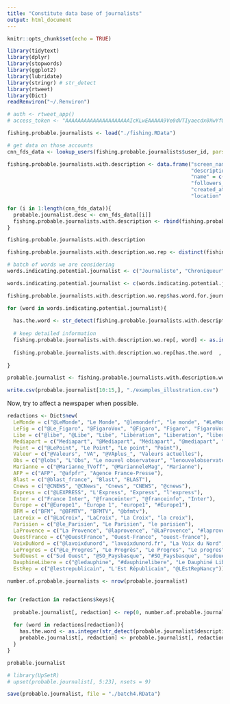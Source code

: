 ```yaml
---
title: "Constitute data base of journalists"
output: html_document
---
```


```r
knitr::opts_chunk$set(echo = TRUE)

library(tidytext)
library(dplyr)
library(stopwords)
library(ggplot2)
library(lubridate)
library(stringr) # str_detect
library(rtweet)
library(Dict)
readRenviron("~/.Renviron")

# auth <- rtweet_app()
# access_token <- "AAAAAAAAAAAAAAAAAAAAAIcKLwEAAAAA9Ve0dVTIyaecdx0XwYfOpoLYQek%3D9g08wPfTo0IQSPu16Ysj0aYpXkr11ETwzN9ZFhNcvCx3lC5RQl"
```

```r
fishing.probable.journalists <- load("./fishing.RData")
```


```r
# get data on those accounts
cnn_fds_data <- lookup_users(fishing.probable.journalists$user_id, parse = F)
```

```r
fishing.probable.journalists.with.description <- data.frame("screen_name" = c(),
                                                            "description" = c(),
                                                            "name" = c(),
                                                            "followers_count" = c(),
                                                            "created_at" = c(),
                                                            "location" = c())

for (i in 1:length(cnn_fds_data)){
  probable.journalist.desc <- cnn_fds_data[[i]]
  fishing.probable.journalists.with.description <- rbind(fishing.probable.journalists.with.description, probable.journalist.desc[, c("screen_name", "description", "name", "followers_count", "created_at",  "location")])
}

```

```r
fishing.probable.journalists.with.description
```


```r
fishing.probable.journalists.with.description.wo.rep <- distinct(fishing.probable.journalists.with.description)
```


```r
# batch of words we are considering
words.indicating.potential.journalist <- c("Journaliste", "Chroniqueur", "Chroniqueuse", "Editorialiste", "Éditorialiste", "Reporter", "Rédaction", "Correspondant", "Correspondante", "Rédacteur en chef", "Rédactrice en chef")

words.indicating.potential.journalist <- c(words.indicating.potential.journalist, tolower(words.indicating.potential.journalist))

fishing.probable.journalists.with.description.wo.rep$has.word.for.journalist <- rep(FALSE, nrow(fishing.probable.journalists.with.description.wo.rep))

for (word in words.indicating.potential.journalist){
  
  has.the.word <- str_detect(fishing.probable.journalists.with.description.wo.rep$description, word)
  
  # keep detailed information
  fishing.probable.journalists.with.description.wo.rep[, word] <- as.integer(has.the.word)
  
  fishing.probable.journalists.with.description.wo.rep[has.the.word  , "has.word.for.journalist"] <- rep(TRUE, sum(as.integer(has.the.word)))
  
}
```



```r
probable.journalist <- fishing.probable.journalists.with.description.wo.rep[fishing.probable.journalists.with.description.wo.rep$has.word.for.journalist, c("screen_name", "description", "name", "followers_count", "created_at",  "location")]
```

```r
write.csv(probable.journalist[10:15,], "./examples_illustration.csv")
```

Now, try to affect a newspaper when possible.


```r
redactions <- Dict$new(
  LeMonde = c("@LeMonde", "Le Monde", "@lemondefr", "le monde", "#LeMonde", "@lemonde_pol", "#lemonde", "@decodeurs"),
  LeFig = c("@Le_Figaro", "@FigaroVox", "@Figaro", "Figaro", "FigaroVox", "#Figaro"),
  Libe = c("@libe", "@Libe", "Libé", "Libération", "Liberation", "liberation"),
  Mediapart = c("Mediapart", "@Mediapart", "Médiapart", "@mediapart", "@MediapartBlogs", "mediapart"),
  Point = c("@LePoint", "Le Point", "Le point", "Point"),
  Valeur = c("@Valeurs", "VA", "@VAplus_", "Valeurs actuelles"),
  Obs = c("@lobs", "L'Obs", "Le nouvel observateur", "lenouvelobservateur"),
  Marianne = c("@Marianne_TVoff", "@MarianneleMag", "Marianne"),
  AFP = c("AFP", "@afpfr", "Agence France-Presse"),
  Blast = c("@blast_france", "Blast", "BLAST"),
  Cnews = c("@CNEWS", "@CNews", "Cnews", "CNEWS", "@cnews"),
  Express = c("@LEXPRESS", "L'Express", "Express", "l'express"),
  Inter = c("France Inter", "@franceinter", "@franceinfo", "Inter"),
  Europe = c("@Europe1", "Europe 1", "europe1", "#Europe1"),
  BFM = c("BFM", "@BFMTV", "BFMTV", "@bfmtv"),
  Lacroix = c("@LaCroix", "LaCroix", "La Croix", "la croix"),
  Parisien = c("@le_Parisien", "Le Parisien", "le parisien"),
  LaProvence = c("La Provence", "@laprovence", "@LaProvence", "#laprovence", "#LaProvence"),
  OuestFrance = c("@OuestFrance", "Ouest-France", "ouest-france"),
  VoixDuNord = c("@lavoixdunord", "lavoixdunord.fr", "La Voix du Nord", "La Voix Du Nord", "la voix du nord", "Voix du Nord"),
  LeProgres = c("@Le_Progres", "Le Progrès", "Le Progres", "Le progres", "leprogres.fr"),
  SudOuest = c("Sud Ouest", "@SO_Paysbasque", "#SO_Paysbasque", "sudouest.fr"),
  DauphineLibere = c("@ledauphine", "#dauphinelibere", "Le Dauphiné Libéré", "Le Dauphiné", "Dauphiné Libéré"),
  EstRep = c("@lestrepublicain", "L'Est Républicain", "@LEstRepNancy"))
```


```r
number.of.probable.journalists <- nrow(probable.journalist)


for (redaction in redactions$keys){
  
  probable.journalist[, redaction] <- rep(0, number.of.probable.journalists)
  
  for (word in redactions[redaction]){
    has.the.word <- as.integer(str_detect(probable.journalist$description, word))
    probable.journalist[, redaction] <- probable.journalist[, redaction] + has.the.word
  }
}
```



```r
probable.journalist
```

```r
# library(UpSetR)
# upset(probable.journalist[, 5:23], nsets = 9)
```

```r
save(probable.journalist, file = "./batch4.RData")
```
